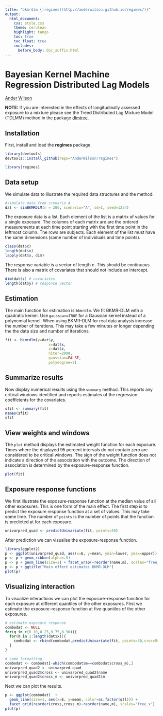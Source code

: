 ```yaml
---
title: "bkmrdlm {[regimes](http://anderwilson.github.io/regimes/)}"
output:
  html_document:
    css: style.css
    theme: cerulean
    highlight: tango
    toc: true
    toc_float: true
    includes:
      before_body: doc_suffix.html
---
```




# Bayesian Kernel Machine Regression Distributed Lag Models
[Ander Wilson](http://anderwilson.github.io/)

**NOTE:** If you are interested in the effects of longitudinally assessed exposure to a mixture please see the Treed Distributed Lag Mixture Model (TDLMM) method in the package [dlmtree](https://danielmork.github.io/dlmtree/). 


## Installation

First, install and load the **regimes** package.

```r
library(devtools)
devtools::install_github(repo="AnderWilson/regimes")
```

```r
library(regimes)
```

## Data setup

We simulate data to illustrate the required data structures and the method.

```r
#simulate data from scenario A
dat <- simBKMRDLM(n = 200, scenario="A", sd=1, seed=1234)
```

The exposure data is a list. Each element of the list is a matrix of values for a single exposure. The columns of each matrix are are the ordered measurements at each time point starting with the first time point in the leftmost column. The rows are subjects. Each element of the list must have the same dimensions (same number of individuals and time points).

```r
class(dat$x)
length(dat$x)
lapply(dat$x, dim)
```


The response variable is a vector of length n. This should be continuous. There is also a matrix of covariates that should not include an intercept.
```r
dim(dat$z) # covariates
length(dat$y) # response vector
```

## Estimation

The main function for estimation is `bkmrdlm`. We fit BKMR-DLM with a quadratic kernel. Use `gaussian=TRUE` for a Gaussian kernel instead of a polynomial kernel. When using BKMR-DLM for real data analysis increase the number of iterations. This may take a few minutes or longer depending the the data size and number of iterations.

```r
fit <- bkmrdlm(y=dat$y,
                    x=dat$x,
                    z=dat$z,
                    niter=2000,
                    gaussian=FALSE,
                    polydegree=2)
```


## Summarize results

Now display numerical results using the `summary` method. This reports any critical windows identified and reports estimates of the regression coefficients for the covariates.

```r
sfit <- summary(fit)
names(sfit)
sfit
```

## View weights and windows

The `plot` method displays the estimated weight function for each exposure. Times where the displayed 95 percent intervals do not contain zero are considered to be critical windows. The sign of the weight function does not indicate a direction of the association with the outcome. The direction of association is determined by the exposure-response function.

```r
plot(fit)
```


## Exposure response functions

We first illustrate the exposure-response function at the median value of all other exposures. This is one form of the main effect. The first step is to predict the exposure response function at a set of values. This may take some time. The number of `points` is the number of points that the function is predicted at for each exposure.

```r
univarpred_quad <- predictUnivariate(fit, points=30) 
```

After prediction we can visualise the exposure-response function.

```r
library(ggplot2)
p <- ggplot(univarpred_quad, aes(x=E, y=mean, ymin=lower, ymax=upper))
p <- p + geom_ribbon(alpha=.5) 
p <- p + geom_line(size=2) + facet_wrap(~reorder(name,m), scales="free_x")
p <- p + ggtitle("Main effect estimates BKMR-DLM")
plot(p)
```


## Visualizing interaction

To visualize interactions we can plot the exposure-response function for each exposure at different quantiles of the other exposures. First we estimate the exposure-response function at five quantiles of the other exposures. 

```r
# estimate exposure response
combodat <- NULL
for(q in c(0.10,0.25,0.75,0.90)){
  for(m in 1:length(dat$x)){
    combodat <- rbind(combodat,predictUnivariate(fit, points=30,crossM=m, qtl=q))
  }
}

# some formatting
combodat <- combodat[-which(combodat$m==combodat$cross_m),]
univarpred_quad2 <- univarpred_quad
univarpred_quad2$cross <- univarpred_quad2$name
univarpred_quad2$cross_m <- univarpred_quad2$m
```

Next we can plot the results.

```r
p <- ggplot(combodat)  +
  geom_line(size=1, aes(x=E, y=mean, color=as.factor(qtl))) +
  facet_grid(reorder(cross,cross_m)~reorder(name,m), scales="free_x")
plot(p)
```

